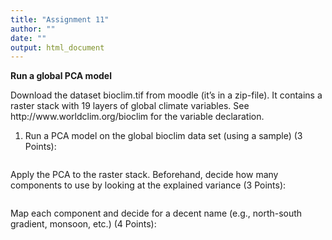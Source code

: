 ```yaml
---
title: "Assignment 11"
author: ""
date: ""
output: html_document
---
```


**Run a global PCA model**

Download the dataset bioclim.tif from moodle (it's in a zip-file). It contains a raster stack with 19 layers of global climate variables. See http://www.worldclim.org/bioclim for the variable declaration.

1) Run a PCA model on the global bioclim data set (using a sample) (3 Points): 

```r

```

Apply the PCA to the raster stack. Beforehand, decide how many components to use by looking at the explained variance (3 Points): 

```r

```

Map each component and decide for a decent name (e.g., north-south gradient, monsoon, etc.) (4 Points):

```r

```


